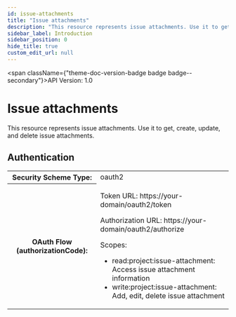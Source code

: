 ```yaml
---
id: issue-attachments
title: "Issue attachments"
description: "This resource represents issue attachments. Use it to get, create, update, and delete issue attachments."
sidebar_label: Introduction
sidebar_position: 0
hide_title: true
custom_edit_url: null
---
```



<span className={"theme-doc-version-badge badge badge--secondary"}>API Version: 1.0</span>

# Issue attachments



This resource represents issue attachments. Use it to get, create, update, and delete issue attachments.


<div style={{"marginBottom":"2rem"}}><h2 id={"authentication"} style={{"marginBottom":"1rem"}}>Authentication</h2><SchemaTabs className={"openapi-tabs__security-schemes"}><TabItem label={"OAuth 2.0: oauth2"} value={"oauth2"}><div><table><tbody><tr><th>Security Scheme Type:</th><td>oauth2</td></tr><tr><th>OAuth Flow (authorizationCode):</th><td><p>Token URL: https://your-domain/oauth2/token</p><p>Authorization URL: https://your-domain/oauth2/authorize</p><span>Scopes:</span><ul><li>read:project:issue-attachment: Access issue attachment information</li><li>write:project:issue-attachment: Add, edit, delete issue attachment</li></ul></td></tr></tbody></table></div></TabItem></SchemaTabs></div>